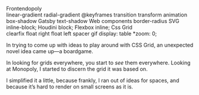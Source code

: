 

<Metatags
  title="May 3 | CSS Grid a day"
  description="An example of using CSS grid every day, from May 1–31st, 2019."
  thumbnail={Opengraph}
  url="https://cssgrid31.brett.cool"
  pathname="/may-3"
/>

<div className={Board.canvas}>
  <div className={Board.grid}>
    <div className={Board.branding}>
      <div className={Board.logo}>Frontendopoly</div>
    </div>
    <div className={`${Board.corner_space} ${Board.corner_space_topleft}`} />
    <Space position="top" color="red" price="1kb">
      linear-gradient
    </Space>
    <Space position="top" color="red" price="1kb">
      radial-gradient
    </Space>
    <Space position="top" color="red" price="1kb">
      @keyframes
    </Space>
    <Space position="top" color="#FFF100" price="1kb">
      transition
    </Space>
    <Space position="top" color="#FFF100" price="1kb">
      transform
    </Space>
    <Space position="top" color="#FFF100" price="1kb">
      animation
    </Space>
    <div className={`${Board.corner_space} ${Board.corner_space_topright}`} />
    <Space position="left" color="#FF8E00" price="1kb">
      box-shadow
    </Space>
    <Space position="right" color="#00B64E" price="1kb">
      Gatsby
    </Space>
    <Space position="left" color="#FF8E00" price="1kb">
      text-shadow
    </Space>
    <Space position="right" color="#00B64E" price="1kb">
      Web components
    </Space>
    <Space position="left" color="#FF8E00" price="1kb">
      border-radius
    </Space>
    <Space position="right" color="#00B64E" price="1kb">
      SVG
    </Space>
    <Space position="left" color="#EC1F99" price="1kb">
      inline-block;
    </Space>
    <Space position="right" color="#00B64E" price="1kb">
      Houdini
    </Space>
    <Space position="left" color="#EC1F99" price="1kb">
      block;
    </Space>
    <Space position="right" color="#0073C1" price="1kb">
      Flexbox
    </Space>
    <Space position="left" color="#EC1F99" price="1kb">
      inline;
    </Space>
    <Space position="right" color="#0073C1" price="1kb">
      Css Grid
    </Space>
    <div className={`${Board.corner_space} ${Board.corner_space_bottomleft}`} />
    <Space position="bottom" color="#99E2FE" price="1kb">
      clearfix
    </Space>
    <Space position="bottom" color="#99E2FE" price="1kb">
      float right
    </Space>
    <Space position="bottom" color="#99E2FE" price="1kb">
      float left
    </Space>
    <Space position="bottom" color="#A0502E" price="3kb">
      spacer gif
    </Space>
    <Space position="bottom" color="#A0502E" price="2kb">
      display: table
    </Space>
    <Space position="bottom" color="#A0502E" price="1kb">
      *zoom: 0;
    </Space>
    <div
      className={`${Board.corner_space} ${Board.corner_space_bottomright}`}
    />
  </div>
</div>

<Footer date={3} prev={true}>

In trying to come up with ideas to play around with CSS Grid, an unexpected novel idea came up—a boardgame.

In looking for grids everywhere, you start to _see_ them everywhere. Looking at Monopoly, I started to discern the grid it was based on.

I simplified it a little, because frankly, I ran out of ideas for spaces, and because it’s hard to render on small screens as it is.

</Footer>
